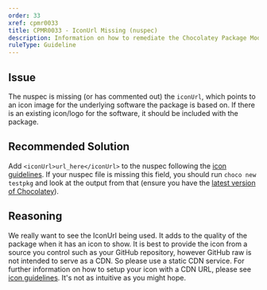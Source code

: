 ```yaml
---
order: 33
xref: cpmr0033
title: CPMR0033 - IconUrl Missing (nuspec)
description: Information on how to remediate the Chocolatey Package Moderation Rule 0033
ruleType: Guideline
---
```


<?! Include "../../../../../shared/package-validator-rule-guideline.txt" /?>

## Issue

The nuspec is missing (or has commented out) the `iconUrl`, which points to an icon image for the underlying software the package is based on. If there is an existing icon/logo for the software, it should be included with the package.

## Recommended Solution

Add `<iconUrl>url_here</iconUrl>` to the nuspec following the [icon guidelines](xref:create-packages#package-icon-guidelines). If your nuspec file is missing this field, you should run `choco new testpkg` and look at the output from that (ensure you have the [latest version of Chocolatey](https://community.chocolatey.org/packages?q=id%3Achocolatey)).

## Reasoning

We really want to see the IconUrl being used. It adds to the quality of the package when it has an icon to show. It is best to provide the icon from a source you control such as your GitHub repository, however GitHub raw is not intended to serve as a CDN. So please use a static CDN service. For further information on how to setup your icon with a CDN URL, please see [icon guidelines](xref:create-packages#package-icon-guidelines). It's not as intuitive as you might hope.
